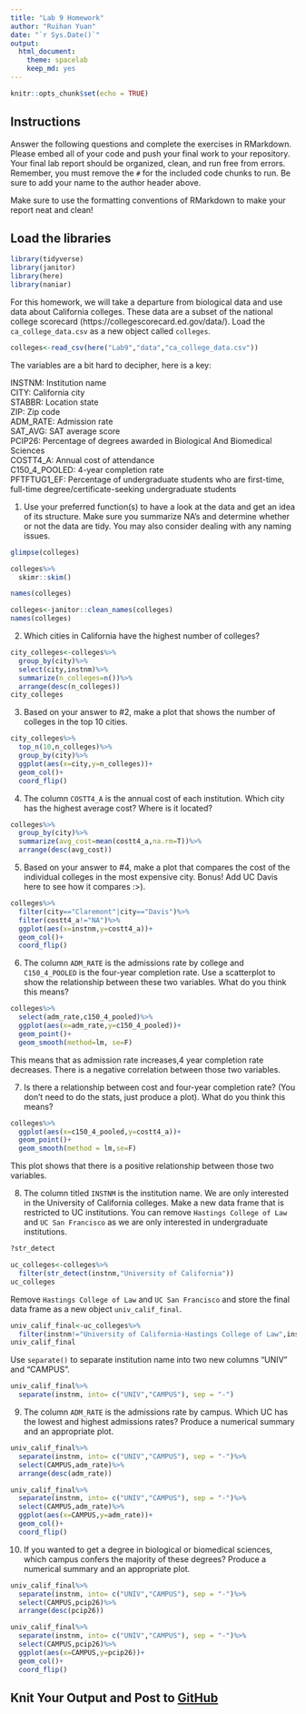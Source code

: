 ```yaml
---
title: "Lab 9 Homework"
author: "Ruihan Yuan"
date: "`r Sys.Date()`"
output:
  html_document: 
    theme: spacelab
    keep_md: yes
---
```


```r
knitr::opts_chunk$set(echo = TRUE)
```

## Instructions
Answer the following questions and complete the exercises in RMarkdown. Please embed all of your code and push your final work to your repository. Your final lab report should be organized, clean, and run free from errors. Remember, you must remove the `#` for the included code chunks to run. Be sure to add your name to the author header above.  

Make sure to use the formatting conventions of RMarkdown to make your report neat and clean!  

## Load the libraries
```r
library(tidyverse)
library(janitor)
library(here)
library(naniar)
``` 

For this homework, we will take a departure from biological data and use data about California colleges. These data are a subset of the national college scorecard (https://collegescorecard.ed.gov/data/). Load the `ca_college_data.csv` as a new object called `colleges`.
```r
colleges<-read_csv(here("Lab9","data","ca_college_data.csv"))
```

The variables are a bit hard to decipher, here is a key:  

INSTNM: Institution name  
CITY: California city  
STABBR: Location state  
ZIP: Zip code  
ADM_RATE: Admission rate  
SAT_AVG: SAT average score  
PCIP26: Percentage of degrees awarded in Biological And Biomedical Sciences  
COSTT4_A: Annual cost of attendance  
C150_4_POOLED: 4-year completion rate  
PFTFTUG1_EF: Percentage of undergraduate students who are first-time, full-time degree/certificate-seeking undergraduate students  

1. Use your preferred function(s) to have a look at the data and get an idea of its structure. Make sure you summarize NA's and determine whether or not the data are tidy. You may also consider dealing with any naming issues.
```r
glimpse(colleges)
```

```r
colleges%>%
  skimr::skim()
```

```r
names(colleges)
```
```r
colleges<-janitor::clean_names(colleges)
names(colleges)
```

2. Which cities in California have the highest number of colleges?
```r
city_colleges<-colleges%>%
  group_by(city)%>%
  select(city,instnm)%>%
  summarize(n_colleges=n())%>%
  arrange(desc(n_colleges))
city_colleges
```

3. Based on your answer to #2, make a plot that shows the number of colleges in the top 10 cities.
```r
city_colleges%>%
  top_n(10,n_colleges)%>%
  group_by(city)%>%
  ggplot(aes(x=city,y=n_colleges))+
  geom_col()+
  coord_flip()
```

4. The column `COSTT4_A` is the annual cost of each institution. Which city has the highest average cost? Where is it located?
```r
colleges%>%
  group_by(city)%>%
  summarize(avg_cost=mean(costt4_a,na.rm=T))%>%
  arrange(desc(avg_cost))
```

5. Based on your answer to #4, make a plot that compares the cost of the individual colleges in the most expensive city. Bonus! Add UC Davis here to see how it compares :>).
```r
colleges%>%
  filter(city=="Claremont"|city=="Davis")%>%
  filter(costt4_a!="NA")%>%
  ggplot(aes(x=instnm,y=costt4_a))+
  geom_col()+
  coord_flip()
```

6. The column `ADM_RATE` is the admissions rate by college and `C150_4_POOLED` is the four-year completion rate. Use a scatterplot to show the relationship between these two variables. What do you think this means?
```r
colleges%>%
  select(adm_rate,c150_4_pooled)%>%
  ggplot(aes(x=adm_rate,y=c150_4_pooled))+
  geom_point()+
  geom_smooth(method=lm, se=F)
```

This means that as admission rate increases,4 year completion rate decreases. There is a negative correlation between those two variables.

7. Is there a relationship between cost and four-year completion rate? (You don't need to do the stats, just produce a plot). What do you think this means?
```r
colleges%>%
  ggplot(aes(x=c150_4_pooled,y=costt4_a))+
  geom_point()+
  geom_smooth(method = lm,se=F)
```

This plot shows that there is a positive relationship between those two variables.

8. The column titled `INSTNM` is the institution name. We are only interested in the University of California colleges. Make a new data frame that is restricted to UC institutions. You can remove `Hastings College of Law` and `UC San Francisco` as we are only interested in undergraduate institutions.
```r
?str_detect
```

```r
uc_colleges<-colleges%>%
  filter(str_detect(instnm,"University of California"))
uc_colleges
```

Remove `Hastings College of Law` and `UC San Francisco` and store the final data frame as a new object `univ_calif_final`.

```r
univ_calif_final<-uc_colleges%>%
  filter(instnm!="University of California-Hastings College of Law",instnm!="University of California-San Francisco")
univ_calif_final
```

Use `separate()` to separate institution name into two new columns "UNIV" and "CAMPUS".
```r
univ_calif_final%>%
  separate(instnm, into= c("UNIV","CAMPUS"), sep = "-")
```

9. The column `ADM_RATE` is the admissions rate by campus. Which UC has the lowest and highest admissions rates? Produce a numerical summary and an appropriate plot.
```r
univ_calif_final%>%
  separate(instnm, into= c("UNIV","CAMPUS"), sep = "-")%>%
  select(CAMPUS,adm_rate)%>%
  arrange(desc(adm_rate))
```

```r
univ_calif_final%>%
  separate(instnm, into= c("UNIV","CAMPUS"), sep = "-")%>%
  select(CAMPUS,adm_rate)%>%
  ggplot(aes(x=CAMPUS,y=adm_rate))+
  geom_col()+
  coord_flip()
```

10. If you wanted to get a degree in biological or biomedical sciences, which campus confers the majority of these degrees? Produce a numerical summary and an appropriate plot.
```r
univ_calif_final%>%
  separate(instnm, into= c("UNIV","CAMPUS"), sep = "-")%>%
  select(CAMPUS,pcip26)%>%
  arrange(desc(pcip26))
```

```r
univ_calif_final%>%
  separate(instnm, into= c("UNIV","CAMPUS"), sep = "-")%>%
  select(CAMPUS,pcip26)%>%
  ggplot(aes(x=CAMPUS,y=pcip26))+
  geom_col()+
  coord_flip()
```

## Knit Your Output and Post to [GitHub](https://github.com/FRS417-DataScienceBiologists)